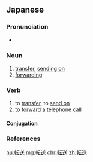 ==Japanese==
{{ja-kanjitab|てん|そう|yomi=o}}

===Pronunciation===
* {{ja-pron|てんそう|y=o|acc=0|acc_ref=NHK}}

===Noun===
{{ja-noun|てんそう|kyu=轉送}}

# [[transfer]], [[send on|sending on]]
# [[forwarding]]

===Verb===
{{ja-verb-suru|てんそう|kyu=轉送}}

# to [[transfer]], to [[send on]]
# to [[forward]] a telephone call

====Conjugation====
{{ja-suru|てんそう}}

===References===
<references/>

[[hu:転送]]
[[mg:転送]]
[[chr:転送]]
[[zh:転送]]
